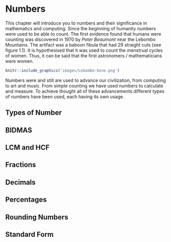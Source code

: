# Numbers {#numbers}

This chapter will introduce you to numbers and their significance in mathematics and computing.
Since the beginning of humanity numbers were used to be able to count. The first evidence found that humans were counting was discovered in 1970 by _Peter Beaumont_ near the Lebombo Mountains. The artifact was a baboon fibula that had 29 straight cuts (see figure 1.1). It is hypothesised that it was used to count the menstrual cycles of women. Thus, it can be said that the first astronomers / mathematicians were women.  

```r
knitr::include_graphics('images/Lebombo-bone.png')
```

Numbers were and still are used to advance our civilization, from computing to art and music. From simple counting we have used numbers to calculate and measure. To achieve thought all of these advancements different types of numbers have been used, each having its own usage. 

## Types of Number

## BIDMAS

## LCM and HCF

## Fractions

## Decimals

## Percentages

## Rounding Numbers

## Standard Form
